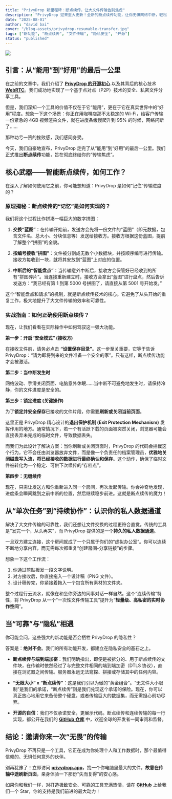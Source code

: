 ```yaml
---
title: "PrivyDrop 新里程碑：断点续传，让大文件传输告别焦虑"
description: "PrivyDrop 迎来重大更新！全新的断点续传功能，让你无惧网络中断，轻松传输G级别大文件。了解它是如何工作的，以及我们如何将极致的可靠性与隐私安全完美结合。"
date: "2025-08-01"
author: "david bai"
cover: "/blog-assets/privydrop-resumable-transfer.jpg"
tags: ["新功能", "断点续传", "文件传输", "隐私安全", "开源"]
status: "published"
---
```


![](/blog-assets/privydrop-resumable-transfer.jpg)

## 引言：从“能用”到“好用”的最后一公里

在之前的文章中，我们介绍了 [<u>**PrivyDrop 的开源初心**</u>](/blog/privydrop-open-source-zh) 以及其背后的核心技术 [<u>**WebRTC**</u>](/blog/webRTC-file-transfer-zh)。我们成功地实现了一个基于点对点（P2P）技术的安全、私密文件分享工具。

但是，我们深知一个工具的价值不仅在于它“能用”，更在于它在真实世界中的“好用”程度。想象一下这个场景：你正在用咖啡店那不太稳定的 Wi-Fi，给客户传输一份紧急的 4GB 视频渲染文件，就在进度条缓慢爬升到 95% 的时候，网络闪断了……

那种功亏一篑的挫败感，我们感同身受。

今天，我们自豪地宣布，PrivyDrop 走完了从“能用”到“好用”的最后一公里。我们正式推出**断点续传**功能，旨在彻底终结你的“传输焦虑”。

## 核心武器——智能断点续传，如何工作？

在深入了解如何使用它之前，你可能想知道：PrivyDrop 是如何“记住”传输进度的？

### 原理揭秘：断点续传的“记忆”是如何实现的？

我们将这个过程比作拼凑一幅巨大的数字拼图：

1.  **交换“蓝图”**：在传输开始前，发送方会先将一份文件的“蓝图”（即元数据，包含文件名、总大小、分块信息等）发送给接收方。接收方根据这份蓝图，提前了解整个“拼图”的全貌。

2.  **按编号接收“拼图”**：文件被分割成无数个小数据块，并按顺序编号进行传输。接收方每收到一块，就将其安放到“蓝图”上对应的位置。

3.  **中断后的“智能盘点”**：当传输意外中断后，接收方会保管好已经收到的所有“拼图碎片”。当连接重新建立时，接收方会拿出“蓝图”进行盘点，然后告诉发送方：“我已经有第 1 到第 5000 号拼图了，请直接从第 5001 号开始发。”

这个“智能盘点和请求”的机制，就是断点续传技术的核心。它避免了从头开始的重复工作，极大地提升了大文件传输的效率和可靠性。

### 实战指南：如何正确使用断点续传？

现在，让我们看看在实际操作中如何驾驭这一强大功能。

**第一步：开启“安全模式” (接收方)**

在接收文件前，请务必点击 **“设置保存目录”**。这一步至关重要，它等于告诉 PrivyDrop：“请为即将到来的文件准备一个安全的家”。只有这样，断点续传功能才会被激活。

**第二步：当中断发生时**

网络波动、手滑关闭页面、电脑意外休眠……当中断不可避免地发生时，请保持冷静，你的文件进度是安全的。

**第三步：锁定进度 (关键操作)**

为了**锁定并安全保存**已接收的文件片段，你需要**刷新或关闭当前页面**。

这里正是 PrivyDrop 精心设计的**退出保护机制 (Exit Protection Mechanism)** 发挥作用的地方。通常情况下，若一个有活跃下载的页面被突然关闭，浏览器可能会直接丢弃未完成的临时文件，导致数据丢失。

而我们为此设计了解决方案：当你刷新或关闭页面时，PrivyDrop 的代码会拦截这个行为，它不会任由浏览器放弃文件，而是像一个负责任的档案管理员，**优雅地关闭磁盘写入流，将已经接收的数据进行最终确认和保存**。这个动作，确保了临时文件被转化为一个稳定、可供下次续传的“存档点”。

**第四步：无缝续传**

现在，只需让发送方和你重新进入同一个房间，再次发起传输。你会神奇地发现，进度条会瞬间跳到之前中断的位置，然后继续稳步前进。这就是断点续传的魔力！

## 从“单次任务”到“持续协作”：认识你的私人数据通道

解决了大文件传输的可靠性，我们还想让文件交换的过程更符合直觉。传统的工具是“发完一个，从头再来”，而 PrivyDrop 提供的是一个**持久的私人数据通道**。

一旦双方建立连接，这个房间就成了一个只属于你们的“虚拟办公室”。你可以连续不断地分享内容，而无需每次都重复“创建房间-分享链接”的步骤。

想象一下这个工作流：

1.  你通过剪贴板发一段文字说明。
2.  对方接收后，你直接拖入一个设计稿（PNG 文件）。
3.  设计稿传完，你紧接着拖入一个包含所有素材的文件夹。

整个过程行云流水，就像在和坐你旁边的同事对话一样自然。这个“连续传输”特性，将 PrivyDrop 从一个“一次性文件传输工具”提升为“**轻量级、高私密的实时协作空间**”。

## 当“可靠”与“隐私”相遇

你可能会问，这些强大的新功能是否会牺牲 PrivyDrop 的隐私性？

答案是：**绝对不会**。我们的所有功能开发，都建立在隐私安全的基石之上。

- **断点续传与端到端加密**：我们明确指出，即便是被拆分的、用于断点续传的文件块，在传输时依然经过了与完整文件相同的端到端加密（DTLS 协议），直接在浏览器之间传输。服务器永远无法窥探、拼接或存储其中的任何内容。

- **“无限大小” x “断点续传”**：这是我们引以为傲的“黄金组合”。“无文件大小限制”是我们的承诺，“断点续传”则是我们兑现这个承诺的保险。现在，你可以真正放心地用它来备份整个硬盘，或者传输巨大的数据集，而无需担心前功尽弃。

- **开源的自信**：我们不仅承诺安全，更展示代码。断点续传和连续传输的每一行实现，都公开在我们的 [<u>**GitHub 仓库**</u>](https://github.com/david-bai00/PrivyDrop) 中，欢迎全球的开发者一同审阅和监督。

## 结论：邀请你来一次“无畏”的传输

PrivyDrop 不再只是一个工具，它正在成为你处理个人和工作数据时，那个最值得信赖的、无惧任何意外的伙伴。

别再犹豫了！立即访问 [<u>**privydrop.app**</u>](https://www.privydrop.app)，找一个你电脑里最大的文件，**故意在传输中途刷新页面**，亲身体验一下那份“失而复得”的安心感。

如果你和我们一样，对打造极致安全、可靠的工具充满热情，请在 [<u>**GitHub**</u>](https://github.com/david-bai00/PrivyDrop) 上给我们一个 Star，你的支持是我们前进的最大动力！
